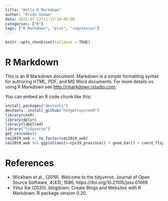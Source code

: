 ```yaml
---
title: "Hello R Markdown"
author: "Frida Gomam"
date: 2015-07-23T21:13:14-05:00
categories: ["R"]
tags: ["R Markdown", "plot", "regression"]
---
```


```r
knitr::opts_chunk$set(collapse = TRUE)
```

# R Markdown

This is an R Markdown document. Markdown is a simple formatting syntax for authoring HTML, PDF, and MS Word documents. For more details on using R Markdown see <http://rmarkdown.rstudio.com>.

You can embed an R code chunk like this:

```r
install.packages("devtools")
devtools::install_github("hodgettsp/cesR")
library(cesR)
library(dplyr)
library(labelled)
library("tidyverse")
get_cescodes()
ces2019_web <- to_factor(ces2019_web)
ces2019_web %>% ggplot(aes(x=cps19_province)) + geom_bar() + coord_flip()
```

# References
- Wickham et al., (2019). Welcome to the tidyverse. Journal of Open
  Source Software, 4(43), 1686, https://doi.org/10.21105/joss.01686
- Yihui Xie (2020). blogdown: Create Blogs and Websites with R Markdown.
  R package version 0.20.
